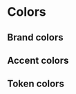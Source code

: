 

<Meta title="Colors" />

# Colors

## Brand colors

<ColorPalette>
  <ColorItem title="Primary" subtitle="Blue Ribbon" colors={[colors.PRIMARY]} />
  <ColorItem title="Secondary" subtitle="Blue Dodger" colors={[colors.SECONDARY]} />
</ColorPalette>

## Accent colors

<ColorPalette>
  <ColorItem
    title="Info"
    subtitle="Blue Dodger"
    colors={[toHex(darken(colors.INFO, 0.1)), colors.INFO, toHex(lighten(colors.INFO, 0.1))]}
  />
  <ColorItem
    title="Success"
    subtitle="Green Shumrock"
    colors={[
      toHex(darken(colors.SUCCESS, 0.1)),
      colors.SUCCESS,
      toHex(lighten(colors.SUCCESS, 0.1)),
    ]}
  />
  <ColorItem
    title="Warning"
    subtitle="Orange Buckthorn"
    colors={[
      toHex(darken(colors.WARNING, 0.1)),
      colors.WARNING,
      toHex(lighten(colors.WARNING, 0.1)),
    ]}
  />
  <ColorItem
    title="Danger"
    subtitle="Red Sunset"
    colors={[toHex(darken(colors.DANGER, 0.1)), colors.DANGER, toHex(lighten(colors.DANGER, 0.1))]}
  />
</ColorPalette>

## Token colors

<ColorPalette>
  <ColorItem title="Background / Primary" subtitle="White" colors={[colors.BACKGROUND_PRIMARY]} />
  <ColorItem
    title="Background / Secondary"
    subtitle="Gray Alabaster"
    colors={[colors.BACKGROUND_SECONDARY]}
  />
  <ColorItem title="Text / Primary" subtitle="Blue Haiti" colors={[colors.TEXT_PRIMARY]} />
  <ColorItem title="Text / Secondary" subtitle="Blue Manatee" colors={[colors.TEXT_SECONDARY]} />
</ColorPalette>

